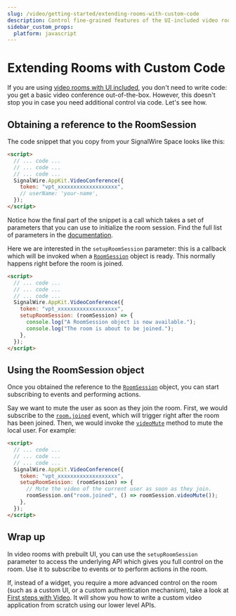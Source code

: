 ```yaml
---
slug: /video/getting-started/extending-rooms-with-custom-code
description: Control fine-grained features of the UI-included video rooms using JavaScript
sidebar_custom_props:
  platform: javascript
---
```


# Extending Rooms with Custom Code

If you are using [video rooms with UI included](/video/conference), you don't need to write code: you
get a basic video conference out-of-the-box. However, this doesn't stop you in
case you need additional control via code. Let's see how.

## Obtaining a reference to the RoomSession

The code snippet that you copy from your SignalWire Space looks like this:

```html
<script>
  // ... code ...
  // ... code ...
  // ... code ...
  SignalWire.AppKit.VideoConference({
    token: "vpt_xxxxxxxxxxxxxxxxxxx",
    // userName: 'your-name',
  });
</script>
```

Notice how the final part of the snippet is a call which takes a set of
parameters that you can use to initialize the room session. Find the full list
of parameters in the [documentation](sdks/reference/video-conference-appkit/index.mdx).

Here we are interested in the `setupRoomSession` parameter: this is a callback
which will be invoked when a [`RoomSession`][roomsession] object is ready. This
normally happens right before the room is joined.

```html
<script>
  // ... code ...
  // ... code ...
  // ... code ...
  SignalWire.AppKit.VideoConference({
    token: "vpt_xxxxxxxxxxxxxxxxxxx",
    setupRoomSession: (roomSession) => {
      console.log("A RoomSession object is now available.");
      console.log("The room is about to be joined.");
    },
  });
</script>
```

## Using the RoomSession object

Once you obtained the reference to the [`RoomSession`][roomsession] object, you
can start subscribing to events and performing actions.

Say we want to mute the user as soon as they join the room. First, we would
subscribe to the
[`room.joined`](/sdks/browser-sdk/video/room-session#roomjoined)
event, which will trigger right after the room has been joined. Then, we would
invoke the
[`videoMute`](/sdks/browser-sdk/video/room-session#videomute)
method to mute the local user. For example:

```html
<script>
  // ... code ...
  // ... code ...
  // ... code ...
  SignalWire.AppKit.VideoConference({
    token: "vpt_xxxxxxxxxxxxxxxxxxx",
    setupRoomSession: (roomSession) => {
      // Mute the video of the current user as soon as they join.
      roomSession.on("room.joined", () => roomSession.videoMute());
    },
  });
</script>
```

## Wrap up

In video rooms with prebuilt UI, you can use the `setupRoomSession` parameter to
access the underlying API which gives you full control on the room. Use it to
subscribe to events or to perform actions in the room.

If, instead of a widget, you require a more advanced control on the room (such as a custom UI,
or a custom authentication mechanism), take a look at [First steps with Video](../video-first-steps/index.mdx). It will show you how to write a custom video
application from scratch using our lower level APIs.

[roomsession]: /sdks/browser-sdk/video/room-session
